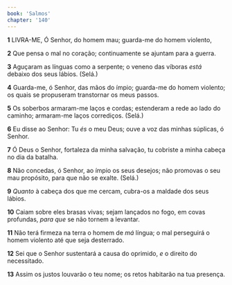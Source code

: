 ```yaml
---
book: 'Salmos'
chapter: '140'
---
```


**1** LIVRA-ME, Ó Senhor, do homem mau; guarda-me do homem violento,

**2** Que pensa o mal no coração; continuamente se ajuntam para a guerra.

**3** Aguçaram as línguas como a serpente; o veneno das víboras _está_ debaixo dos seus lábios. (Selá.)

**4** Guarda-me, ó Senhor, das mãos do ímpio; guarda-me do homem violento; os quais se propuseram transtornar os meus passos.

**5** Os soberbos armaram-me laços e cordas; estenderam a rede ao lado do caminho; armaram-me laços corrediços. (Selá.)

**6** Eu disse ao Senhor: Tu _és_ o meu Deus; ouve a voz das minhas súplicas, ó Senhor.

**7** Ó Deus o Senhor, fortaleza da minha salvação, tu cobriste a minha cabeça no dia da batalha.

**8** Não concedas, ó Senhor, ao ímpio os seus desejos; não promovas o seu mau propósito, para que não se exalte. (Selá.)

**9** _Quanto_ à cabeça dos que me cercam, cubra-os a maldade dos seus lábios.

**10** Caiam sobre eles brasas vivas; sejam lançados no fogo, em covas profundas, _para que_ se não tornem a levantar.

**11** Não terá firmeza na terra o homem de _má_ língua; o mal perseguirá o homem violento até que seja desterrado.

**12** Sei que o Senhor sustentará a causa do oprimido, _e_ o direito do necessitado.

**13** Assim os justos louvarão o teu nome; os retos habitarão na tua presença.
